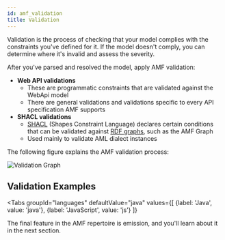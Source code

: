 ```yaml
---
id: amf_validation
title: Validation
---
```


Validation is the process of checking that your model complies with the constraints you've defined for it.
If the model doesn't comply, you can determine where it's invalid and assess the severity.

After you've parsed and resolved the model, apply AMF validation:
- **Web API validations**
    - These are programmatic constraints that are validated against the WebApi model
    - There are general validations and validations specific to every API specification AMF supports
- **SHACL validations**
    - [SHACL](https://www.w3.org/TR/shacl) (Shapes Constraint Language) declares certain conditions that can be
    validated against [RDF graphs](https://en.wikipedia.org/wiki/Resource_Description_Framework), such as the AMF Graph
    - Used mainly to validate AML dialect instances


The following figure explains the AMF validation process:

![Validation Graph](../../assets/images/amf/validation-graph.png)


## Validation Examples

<Tabs
    groupId="languages"
    defaultValue="java"
    values={[
        {label: 'Java', value: 'java'},
        {label: 'JavaScript', value: 'js'}
    ]}
>

<TabItem value="java">
    <CodeGetter
        AMFVersion='v4'
        language='java'
        example='java/ValidationTest.java'
    />
</TabItem>
<TabItem value="js">
    <CodeGetter
        AMFVersion='v4'
        language='js'
        example='js/validation.test.js'
    />
</TabItem>
</Tabs>


The final feature in the AMF repertoire is emission, and you'll learn about it in the next section.

